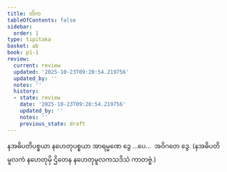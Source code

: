 ```yaml
---
title: တိက
tableOfContents: false
sidebar:
  order: 1
type: tipitaka
basket: ab
book: p1-1
review:
  current: review
  updated: '2025-10-23T09:20:54.219756'
  updated_by: ''
  notes: ''
  history:
  - state: review
    date: '2025-10-23T09:20:54.219756'
    updated_by: ''
    notes: ''
    previous_state: draft
---
```



<ReviewStatus review={frontmatter.review} showDetails={true} />

<HypothesisAnnotation frontmatter={frontmatter} />

<DynamicBreadcrumb />

<Paragraph number="799" book="p1-1">
နအဓိပတိပစ္စယာ နဟေတုပစ္စယာ အာရမ္မဏေ ဒွေ …ပေ…  အဝိဂတေ ဒွေ. (နအဓိပတိမူလကံ နဟေတုမှိ ဌိတေန နဟေတုမူလကသဒိသံ ကာတဗ္ဗံ.)
</Paragraph>